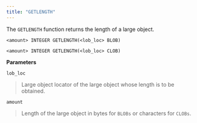```yaml
---
title: "GETLENGTH"
---
```


The `GETLENGTH` function returns the length of a large object.

```text
<amount> INTEGER GETLENGTH(<lob_loc> BLOB)

<amount> INTEGER GETLENGTH(<lob_loc> CLOB)
```

**Parameters**

`lob_loc`

> Large object locator of the large object whose length is to be obtained.

`amount`

> Length of the large object in bytes for `BLOBs` or characters for `CLOBs`.
